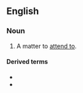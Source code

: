 ==English==

===Noun===
{{en-noun|head=[[fish]] [[to]] [[fry]]|-|fish to fry}}

# {{label|en|idiomatic}} A matter to [[attend to]].

====Derived terms====
* {{l|en|bigger fish to fry}}
* {{l|en|other fish to fry}}